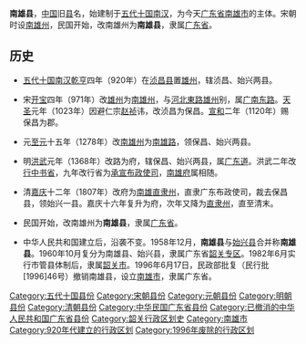 '''南雄县'''，[[中国|中国]]旧[[县|县]]名，始建制于[[五代十国|五代十国]][[南汉|南汉]]，为今天[[广东省|广东省]][[南雄市|南雄市]]的主体。宋朝时设[[南雄州|南雄州]]，民国开始，改南雄州为'''南雄县'''，隶属[[广东省_(中华民国)|广东省]]。
==历史==
*[[五代十国|五代十国]][[南汉|南汉]][[乾亨_(南汉)|乾亨]]四年（920年）在[[浈昌县|浈昌县]]置[[雄州_(广东)|雄州]]，辖浈昌、始兴两县。

*宋[[开宝|开宝]]四年（971年）改[[雄州_(广东)|雄州]]为[[南雄州|南雄州]]，与[[河北東路|河北東路]][[雄州_(后周)|雄州]]别，属[[广南东路|广南东路]]。[[天圣|天圣]]元年（1023年）因避仁宗[[赵祯|赵祯]]讳，改浈昌为保昌。[[宣和_(北宋)|宣和]]二年（1120年）赐保昌为郡。

*元[[至元_(忽必烈)|至元]]十五年（1278年）改[[南雄州|南雄州]]为[[南雄路|南雄路]]，领保昌、始兴两县。

*明[[洪武|洪武]]元年（1368年）改路为府，辖保昌、始兴两县，属[[广东道|广东道]]。洪武二年改[[行中书省|行中书省]]，九年改行省为[[承宣布政使司|承宣布政使司]]，[[南雄府|南雄府]]属相随。

*清[[嘉庆|嘉庆]]十二年（1807年）改府为[[南雄直隶州|南雄直隶州]]，直隶广东布政使司，裁去保昌县，领始兴一县。嘉庆十六年复升为府，次年又降为[[直隶州|直隶州]]，直至清末。

*民国开始，改南雄州为'''南雄县'''，隶属[[广东省_(中华民国)|广东省]]。

*中华人民共和国建立后，沿袭不变。1958年12月，'''南雄县'''与[[始兴县|始兴县]]合并称'''南雄县'''。1960年10月复分为南雄县、始兴县，隶属广东省[[韶关专区|韶关专区]]。1982年6月实行市管县体制后，隶属[[韶关市|韶关市]]。1996年6月17日，民政部批复（民行批[1996]46号）撤销南雄县，设立[[南雄市|南雄市]]，隶属广东省。
{{中華民國广东省行政區劃}}
[[Category:五代十国县份|Category:五代十国县份]]
[[Category:宋朝县份|Category:宋朝县份]]
[[Category:元朝县份|Category:元朝县份]]
[[Category:明朝县份|Category:明朝县份]]
[[Category:清朝县份|Category:清朝县份]]
[[Category:中华民国广东省县份|Category:中华民国广东省县份]]
[[Category:已撤消的中华人民共和国广东省县份|Category:已撤消的中华人民共和国广东省县份]]
[[Category:韶关行政区划史|Category:韶关行政区划史]]
[[Category:南雄市|Category:南雄市]]
[[Category:920年代建立的行政区划|Category:920年代建立的行政区划]]
[[Category:1996年废除的行政区划|Category:1996年废除的行政区划]]